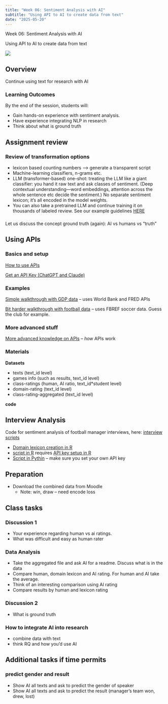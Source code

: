```yaml
---
title: "Week 06: Sentiment Analysis with AI"
subtitle: "Using API to AI to create data from text"
date: "2025-05-20"
---
```


::: {.hero-section}
::: {.container}
::: {.hero-title}
Week 06: Sentiment Analysis with AI
:::
::: {.hero-subtitle}
Using API to AI to create data from text
:::
:::
:::

![](../images/week6_pic.png)


## Overview

Continue using text for research with AI

### Learning Outcomes

By the end of the session, students will:

* Gain hands-on experience with sentiment analysis.
* Have experience integrating NLP in research
* Think about what is ground truth

## Assignment review

### Review of transformation options

* lexicon based counting numbers --> generate a transparent script
* Machine-learning classifiers, n-grams etc.
* LLM (transformer-based) one-shot: treating the LLM like a giant classifier: you hand it raw text and ask classes of sentiment. (Deep contextual understanding—word embeddings, attention across the whole sentence etc decide the sentiment.) No separate sentiment lexicon; it’s all encoded in the model weights. 
* You can also take a pretrained LLM and continue training it on thousands of labeled review. See our example guidelines [HERE](/week05/assets/sentiment-guidelines.html)

### 

Let us discuss the concept ground truth (again): AI vs humans vs "truth"

## Using APIs

### Basics and setup

[How to use APIs](assets/api-use.html) 

[Get an API Key (ChatGPT and Claude)](assets/get-ai-api-key.html) 

### Examples

[Simple walkthrough with GDP data](assets/walkthrough-wb-fred.html)  -- uses World Bank and FRED APIs

[Bit harder walkthrough with football data](assets/walkthrough-fbref.html)  -- uses FBREF soccer data. Guess the club for example. 

### More advanced stuff

[More advanced knowledge on APIs](assets/api-advanced.html)  -- *how* APIs work


### Materials

**Datasets** 

- texts (text_id level)
- games info (such as results, text_id level)
- class-ratings (human, AI ratio, text_id*student level)
- domain-rating (text_id level)
- class-rating-aggregated (text_id level)

**code**

## Interview Analysis

Code for sentiment analysis of football manager interviews, here: [interview scripts](/code/interviews/)

* [Domain lexicon creation in R](/code/interviews/domain_lexicon.R)
* [script in R](/code/interviews/sentiment_analysis.R) requires [API key setup in R](interviews/api-key.R)
* [Script in Pythin](/code/interviews/sentiment_analysis.py) -- make sure you set your own API key

  
## Preparation

* Download the combined data from Moodle
  * Note: win, draw -- need encode loss

## Class tasks
   
### Discussion 1

* Your experience regarding human vs ai ratings.
* What was difficult and easy as human rater

### Data Analysis

* Take the aggregated file and ask AI for a readme. Discuss what is in the data
* Compare human, domain lexicon and AI rating. For human and AI take the average.
* Think of an interesting comparison using AI rating
* Compare results by human and lexicon rating

### Discussion 2

* What is ground truth

### How to integrate AI into research

* combine data with text
* think RQ and how you'd use AI

## Additional tasks if time permits

### predict gender and result

* Show AI all texts and ask to predict the gender of speaker
* Show AI all texts and ask to predict the result (manager's team won, drew, lost)